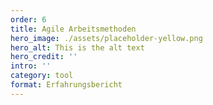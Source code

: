---
order: 6
title: Agile Arbeitsmethoden
hero_image: ./assets/placeholder-yellow.png
hero_alt: This is the alt text
hero_credit: ''
intro: ''
category: tool
format: Erfahrungsbericht
---
